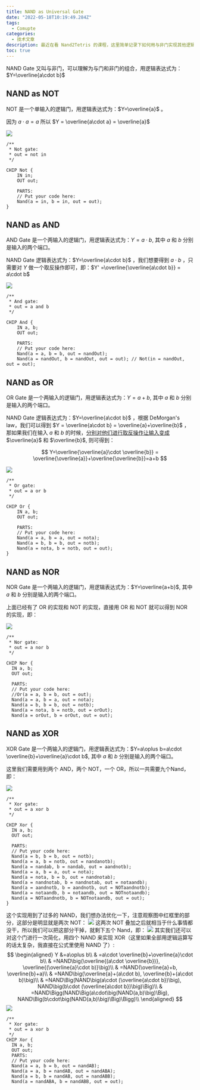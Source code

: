 ```yaml
---
title: NAND as Universal Gate
date: "2022-05-18T10:19:49.284Z"
tags:
  - Comupte
categories:
  - 技术文章
description: 最近在看 Nand2Tetris 的课程，这里简单记录下如何用与非门实现其他逻辑门，也就是标题 NAND as Universal Gate。A universal gate is a gate which can implement any Boolean function without need to use any other gate type.
toc: true
---
```


NAND Gate 又叫与非门，可以理解为与门和非门的组合，用逻辑表达式为：$Y=\overline{a\cdot b}$

## NAND as NOT

NOT 是一个单输入的逻辑门，用逻辑表达式为：$Y=\overline{a}$ 。

因为 $a\cdot a = a$ 所以 $Y = \overline{a\cdot a} = \overline{a}$

![](https://raw.githubusercontent.com/w1zd/image-hosting/main/img/2022/05/18/16-09-12-48e2df1cf8e864478f784e00ba475da8-NOT-GATE-7bc3cc.png)

```nand2tetris-hdl
/**
 * Not gate:
 * out = not in
 */

CHIP Not {
    IN in;
    OUT out;

    PARTS:
    // Put your code here:
    Nand(a = in, b = in, out = out);
}
```

## NAND as AND

AND Gate 是一个两输入的逻辑门，用逻辑表达式为：$Y=a\cdot b$, 其中 $a$ 和 $b$ 分别是输入的两个端口。

NAND Gate 逻辑表达式为：$Y=\overline{a\cdot b}$ ，我们想要得到 $a\cdot b$ ，只需要对 $Y$ 做一个取反操作即可，即：$Y' =\overline{\overline{a\cdot b}} = a\cdot b$

![](https://raw.githubusercontent.com/w1zd/image-hosting/main/img/2022/05/18/16-10-00-bebb701c23e2a068c6277fff14c22a7d-AND-GATE-a8a6a7.png)

```nand2tetris-hdl
/**
 * And gate:
 * out = a and b
 */

CHIP And {
    IN a, b;
    OUT out;

    PARTS:
    // Put your code here:
    Nand(a = a, b = b, out = nandOut);
    Nand(a = nandOut, b = nandOut, out = out); // Not(in = nandOut, out = out);
```

## NAND as OR

OR Gate 是一个两输入的逻辑门，用逻辑表达式为：$Y=a+b$, 其中 $a$ 和 $b$ 分别是输入的两个端口。

NAND Gate 逻辑表达式为：$Y=\overline{a\cdot b}$ ，根据 DeMorgan's law，我们可以得到 $Y = \overline{a\cdot b} = \overline{a}+\overline{b}$ ，那如果我们在输入 $a$ 和 $b$ 的时候，<u>分别对他们进行取反操作让输入变成</u> $\overline{a}$ 和 $\overline{b}$, 则可得到：

$$
Y=\overline{\overline{a}\cdot \overline{b}} = \overline{\overline{a}}+\overline{\overline{b}}=a+b
$$

![](https://raw.githubusercontent.com/w1zd/image-hosting/main/img/2022/05/18/16-10-25-06f41ba4e59bf8312619831a257e3060-OR-GATE-f3d009.png)

```nand2tetris-hdl
/**
 * Or gate:
 * out = a or b
 */

CHIP Or {
    IN a, b;
    OUT out;

    PARTS:
    // Put your code here:
    Nand(a = a, b = a, out = nota);
    Nand(a = b, b = b, out = notb);
    Nand(a = nota, b = notb, out = out);
}
```

## NAND as NOR

NOR Gate 是一个两输入的逻辑门，用逻辑表达式为：$Y=\overline{a+b}$, 其中 $a$ 和 $b$ 分别是输入的两个端口。

上面已经有了 OR 的实现和 NOT 的实现，直接用 OR 和 NOT 就可以得到 NOR 的实现，即：

![](https://raw.githubusercontent.com/w1zd/image-hosting/main/img/2022/05/18/16-10-43-25f10b34ee68752199aadd0d459bbc64-NOR-GATE-1ab0cd.png)

```nand2tetris-hdl
/**
 * Nor gate:
 * out = a nor b
 */

CHIP Nor {
  IN a, b;
  OUT out;

  PARTS:
  // Put your code here:
  //Or(a = a, b = b, out = out);
  Nand(a = a, b = a, out = nota);
  Nand(a = b, b = b, out = notb);
  Nand(a = nota, b = notb, out = orOut);
  Nand(a = orOut, b = orOut, out = out);
```

## NAND as XOR

XOR Gate 是一个两输入的逻辑门，用逻辑表达式为：$Y=a\oplus b=a\cdot \overline{b}+\overline{a}\cdot b$, 其中 $a$ 和 $b$ 分别是输入的两个端口。

这里我们需要用到两个 AND，两个 NOT，一个 OR，所以一共需要九个Nand，即：

![](https://raw.githubusercontent.com/w1zd/image-hosting/main/img/2022/05/18/16-10-58-dc900b7758d54247c8e9ee4a6b877fcc-XOR-GATE-9-bcf2ba.png)

```nand2tetris-hdl
/**
 * Xor gate:
 * out = a xor b
 */

CHIP Xor {
  IN a, b;
  OUT out;

  PARTS:
  // Put your code here:
  Nand(a = b, b = b, out = notb);
  Nand(a = a, b = notb, out = nandanotb);
  Nand(a = nandab, b = nandab, out = aandnotb);
  Nand(a = a, b = a, out = nota);
  Nand(a = nota, b = b, out = nandnotab);
  Nand(a = nandnotab, b = nandnotab, out = notaandb);
  Nand(a = aandnotb, b = aandnotb, out = NOTaandnotb);
  Nand(a = notaandb, b = notaandb, out = NOTnotaandb);
  Nand(a = NOTaandnotb, b = NOTnotaandb, out = out);
}
```

这个实现用到了过多的 NAND，我们想办法优化一下，注意观察图中红框里的部分，这部分是明显就是两次 NOT：
![](https://raw.githubusercontent.com/w1zd/image-hosting/main/img/2022/05/18/16-17-08-1c5ce4d174b8376903a0e1a862578ca9-XOR-GATE-9-INFO-98ff40.png)
这两次 NOT 叠加之后就相当于什么事情都没干，所以我们可以把这部分干掉，就剩下五个 Nand，即：
![](https://raw.githubusercontent.com/w1zd/image-hosting/main/img/2022/05/18/16-15-55-916c3a61c8cf02b9c6727c4543e1c6ae-XOR-GATE-5-ed7333.png)
其实我们还可以对这个门进行一次简化，用四个 NAND 来实现 XOR（这里如果全部用逻辑运算写的话太复杂，我直接在公式里使用 NAND 了）:
$$
\begin{aligned}
Y &=a\oplus b\\
&  =a\cdot \overline{b}+\overline{a}\cdot b\\
&  =NAND\big(\overline{(a\cdot \overline{b})}, \overline{(\overline{a}\cdot b)}\big)\\
&  =NAND(\overline{a}+b, \overline{b}+a)\\
&  =NAND\big(\overline{a}+(a\cdot b), \overline{b}+(a\cdot b)\big)\\
&  =NAND\Big(NAND\big(a\cdot (\overline{a\cdot b})\big), NAND\big(b\cdot (\overline{a\cdot b})\big)\Big)\\
&  =NAND\Bigg(NAND\Big(a\cdot\big(NAND(a,b)\big)\Big), NAND\Big(b\cdot\big(NAND(a,b)\big)\Big)\Bigg)\\
\end{aligned}
$$
![](https://raw.githubusercontent.com/w1zd/image-hosting/main/img/2022/05/18/16-18-48-145a55345ab36b1cb39652e8ff9fa102-XOR-GATE-4-9e85a7.png)

```nand2tetris-hdl{9}{numberLines: true}
/**
 * Xor gate:
 * out = a xor b
 */
CHIP Xor {
  IN a, b;
  OUT out;
  PARTS:
  // Put your code here:
  Nand(a = a, b = b, out = nandAB);
  Nand(a = a, b = nandAB, out = nandABA);
  Nand(a = b, b = nandAB, out = nandABB);
  Nand(a = nandABA, b = nandABB, out = out);
```